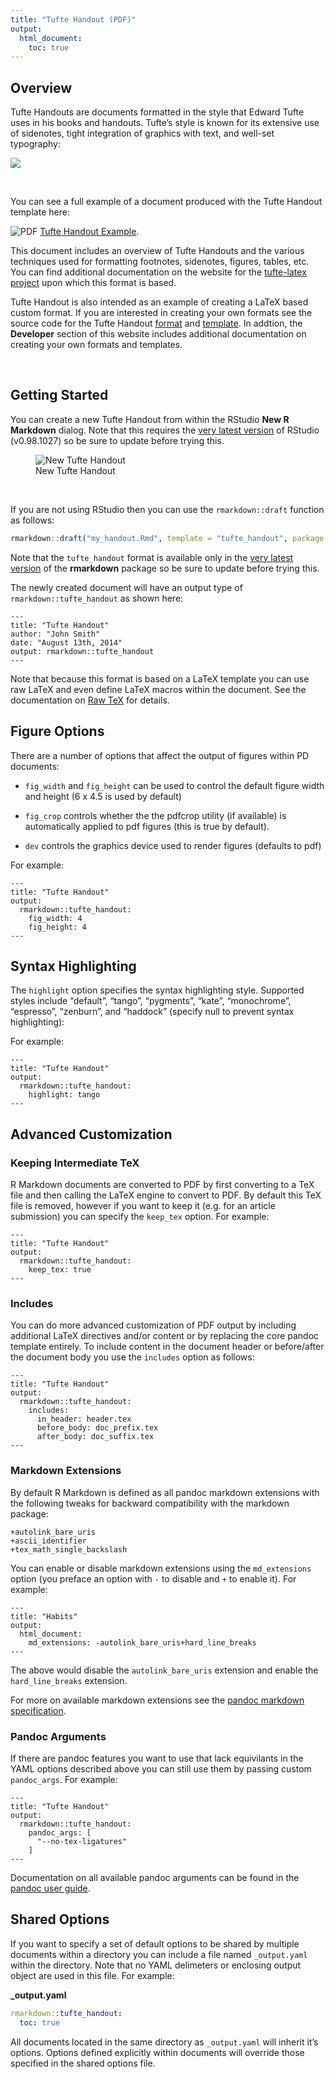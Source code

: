 ```yaml
---
title: "Tufte Handout (PDF)"
output:
  html_document:
    toc: true
---
```


## Overview

Tufte Handouts are documents formatted in the style that Edward Tufte uses in his books and handouts. Tufte’s style is known for its extensive use of sidenotes, tight integration of graphics with text, and well-set typography:

<div class="row">
<div class="thumbnail span9 offset1">
<img src="images/tufte-handout.png" class="img-thumbnail"/>
</div>
</div>

<br/>

You can see a full example of a document produced with the Tufte Handout template here:

![PDF](images/pdficon_small.png) [Tufte Handout Example](examples/tufte-handout.pdf).

This document includes an overview of Tufte Handouts and the various techniques used for formatting footnotes, sidenotes, figures, tables, etc. You can find additional documentation on the website for the [tufte-latex project](https://code.google.com/p/tufte-latex/) upon which this format is based.

Tufte Handout is also intended as an example of creating a LaTeX based custom format. If you are interested in creating your own formats see the source code for the Tufte Handout [format](https://github.com/rstudio/rmarkdown/blob/master/R/tufte_handout.R) and [template](https://github.com/rstudio/rmarkdown/tree/master/inst/rmarkdown/templates/tufte_handout). In addtion, the **Developer** section of this website includes additional documentation on creating your own formats and templates.

<br/>

## Getting Started

You can create a new Tufte Handout from within the RStudio **New R Markdown** dialog. Note that this requires the [very latest version](http://www.rstudio.com/products/rstudio/) of RStudio (v0.98.1027) so be sure to update before trying this.

![New Tufte Handout](images/new-tufte-handout.png)

<br/>

If you are not using RStudio then you can use the `rmarkdown::draft` function as follows:

```r
rmarkdown::draft("my_handout.Rmd", template = "tufte_handout", package = "rmarkdown")
```

Note that the `tufte_handout` format is available only in the [very latest version](https://github.com/rstudio/rmarkdown) of the **rmarkdown** package so be sure to update before trying this.

The newly created document will have an output type of `rmarkdown::tufte_handout` as shown here:

    ---
    title: "Tufte Handout"
    author: "John Smith"
    date: "August 13th, 2014"
    output: rmarkdown::tufte_handout
    ---

Note that because this format is based on a LaTeX template you can use raw LaTeX and even define LaTeX macros within the document. See the documentation on [Raw TeX](authoring_pandoc_markdown.html#raw-tex) for details.

## Figure Options

There are a number of options that affect the output of figures within PD documents:

* `fig_width` and `fig_height` can be used to control the default figure width and height (6 x 4.5 is used by default)

* `fig_crop` controls whether the the pdfcrop utility (if available) is automatically applied to pdf figures (this is true by default).

* `dev` controls the graphics device used to render figures (defaults to pdf)

For example:

    ---
    title: "Tufte Handout"
    output:
      rmarkdown::tufte_handout:
        fig_width: 4
        fig_height: 4
    ---

## Syntax Highlighting

The `highlight` option specifies the syntax highlighting style. Supported styles include "default", "tango", "pygments", "kate", "monochrome", "espresso", "zenburn", and "haddock" (specify null to prevent syntax highlighting):

For example:

    ---
    title: "Tufte Handout"
    output:
      rmarkdown::tufte_handout:
        highlight: tango
    ---

## Advanced Customization

### Keeping Intermediate TeX

R Markdown documents are converted to PDF by first converting to a TeX file and then calling the LaTeX engine to convert to PDF. By default this TeX file is removed, however if you want to keep it (e.g. for an article submission) you can specify the `keep_tex` option. For example:

    ---
    title: "Tufte Handout"
    output:
      rmarkdown::tufte_handout:
        keep_tex: true
    ---

### Includes

You can do more advanced customization of PDF output by including additional LaTeX directives and/or content or by replacing the core pandoc template entirely. To include content in the document header or before/after the document body you use the `includes` option as follows:

    ---
    title: "Tufte Handout"
    output:
      rmarkdown::tufte_handout:
        includes:
          in_header: header.tex
          before_body: doc_prefix.tex
          after_body: doc_suffix.tex
    ---

### Markdown Extensions

By default R Markdown is defined as all pandoc markdown extensions with the following tweaks for backward compatibility with the markdown package:

```
+autolink_bare_uris
+ascii_identifier
+tex_math_single_backslash
```

You can enable or disable markdown extensions using the `md_extensions` option (you preface an option with `-` to disable and `+` to enable it). For example:

    ---
    title: "Habits"
    output:
      html_document:
        md_extensions: -autolink_bare_uris+hard_line_breaks
    ---

The above would disable the `autolink_bare_uris` extension and enable the `hard_line_breaks` extension. 

For more on available markdown extensions see the [pandoc markdown specification](http://pandoc.org/README.html#pandocs-markdown).


### Pandoc Arguments

If there are pandoc features you want to use that lack equivilants in the YAML options described above you can still use them by passing custom `pandoc_args`. For example:

    ---
    title: "Tufte Handout"
    output:
      rmarkdown::tufte_handout:
        pandoc_args: [
          "--no-tex-ligatures"
        ]
    ---

Documentation on all available pandoc arguments can be found in the [pandoc user guide](http://johnmacfarlane.net/pandoc/README.html#options).

## Shared Options

If you want to specify a set of default options to be shared by multiple documents within a directory you can include a file named `_output.yaml` within the directory. Note that no YAML delimeters or enclosing output object are used in this file. For example:

**\_output.yaml**

```yaml
rmarkdown::tufte_handout:
  toc: true
```

All documents located in the same directory as `_output.yaml` will inherit it's options. Options defined explicitly within documents will override those specified in the shared options file.










